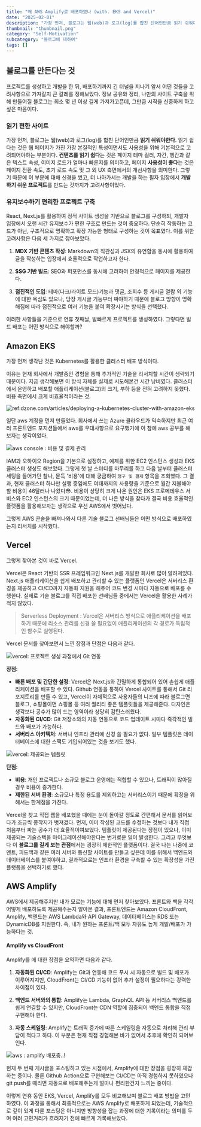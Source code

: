 ```yaml
---
title: "왜 AWS Amplify로 배포하였나 (with. EKS and Vercel)"
date: "2025-02-01"
description: "가장 먼저, 블로그는 웹(web)과 로그(log)를 합친 단어인만큼 읽기 쉬워야한다. 읽기 쉽다는 것은 웹 페이지가 가진 가장 본질적인 특성이면서도 사용성을 위해 기본적으로 고려되어야하는 부분이다. 컨텐츠를 읽기 쉽다는 것은 페이지 테마 컬러, 자간, 행간과 같은 텍스트 속성, 이미지 로드가 얼마나 빠른지를 의미하고, 페이지 사용성이 좋다는 것은 페이지 전환 속도, 초기 로드 속도 및 그 외 UX 측면에서의 개선사항을 의미한다. 그렇기 때문에 이 부분에 대해 신경을 썼고, 더 나아가서는 개발을 하는 필자 입장에서 개발하기 쉬운 프로젝트를 만드는 것까지가 고려사항이었다."
thumbnail: "thumbnail.png"
category: "Self-Motivation"
subcategory: "블로그에 대하여"
tags: []
---
```


## 블로그를 만든다는 것

프로젝트를 생성하고 개발을 한 뒤, 배포하기까지 긴 터널을 지나기 앞서 어떤 것들을 고려사항으로 가져갈지 큰 갈레를 정해보았다. 정보 공유와 정리, 나만의 사이트 구축을 위해 만들어질 블로그는 최소 몇 년 이상 길게 가져가고픈데, 그만큼 시작을 신중하게 하고 싶은 마음이다.

### 읽기 편한 사이트

가장 먼저, 블로그는 웹(web)과 로그(log)를 합친 단어인만큼 **읽기 쉬워야한다**. 읽기 쉽다는 것은 웹 페이지가 가진 가장 본질적인 특성이면서도 사용성을 위해 기본적으로 고려되어야하는 부분이다. **컨텐츠를 읽기 쉽다**는 것은 페이지 테마 컬러, 자간, 행간과 같은 텍스트 속성, 이미지 로드가 얼마나 빠른지를 의미하고, 페이지 **사용성이 좋다**는 것은 페이지 전환 속도, 초기 로드 속도 및 그 외 UX 측면에서의 개선사항을 의미한다. 그렇기 때문에 이 부분에 대해 신경을 썼고, 더 나아가서는 개발을 하는 필자 입장에서 **개발하기 쉬운 프로젝트**를 만드는 것까지가 고려사항이었다.

### 유지보수하기 편리한 프로젝트 구축

React, Next.js를 활용하여 정적 사이트 생성을 기반으로 블로그를 구성하되, 개발자 입장에서 오랜 시간 유지보수가 편한 구조로 만드는 것이 중요하다. 단순히 작동하는 코드가 아닌, 구조적으로 명확하고 확장 가능한 형태로 구성하는 것이 목표였다. 이를 위한 고려사항은 다음 세 가지로 잡아보았다.

1. **MDX 기반 콘텐츠 작성**: Markdown의 직관성과 JSX의 유연함을 동시에 활용하여 글을 작성하는 입장에서 효율적으로 작업하고자 한다.

2. **SSG 기반 빌드**: SEO와 퍼포먼스를 동시에 고려하여 안정적으로 페이지를 제공한다.

3. **점진적인 도입**: 테마(다크/라이트 모드)기능과 댓글, 조회수 등 게시글 열람 외 기능에 대한 욕심도 있으나, 당장 게시글 기능부터 짜야하기 때문에 블로그 방향이 명확해짐에 따라 점진적으로 여러 기능을 붙여 확장시키는 방식을 선택했다.

이러한 사항들을 기준으로 연휴 첫째날, 발빠르게 프로젝트를 생성하였다. 그렇다면 빌드 배포는 어떤 방식으로 해야할까?

## Amazon EKS

가장 먼저 생각난 것은 Kubernetes를 활용한 클러스터 배포 방식이다.

이유는 현재 회사에서 개발중인 경험을 통해 추가적인 기술을 리서치할 시간이 생략되기 때문이다. 지금 생각해보면 이 방식 자체를 실제로 시도해본건 시간 낭비였다. 클러스터에서 운영하고 배포할 애플리케이션(블로그)의 크기, 부하 등을 전혀 고려하지 못했다. 비용 측면에서 크게 비효율적이라는 것.

![ref:dzone.com/articles/deploying-a-kubernetes-cluster-with-amazon-eks](1.jpg)

일단 aws 계정을 먼저 만들었다. 회사에서 쓰는 Azure 클라우드가 익숙하지만 최근 여러 프론트엔드 포지션들에서 aws를 우대사항으로 요구했기에 이 참에 aws 공부를 해보자는 생각이었다.

![aws console : 비용 및 결제 관리](2.png)

IAM과 오하이오 Region을 기본으로 설정하고, 예제를 위한 EC2 인스턴스 생성과 EKS 클러스터 생성도 해보았다. 그렇게 첫 날 스터디를 마무리를 하고 다음 날부터 클러스터 세팅을 들어가던 찰나, 문득 '비용'에 대해 궁금하여 `청구 및 결제` 항목을 조회했다. 그 결과, 현재 클러스터 하나만 실행 중임에도 여태까지의 사용량을 기준으로 월간 지불해야할 비용이 46달러나 나왔다😳. 비용이 상당히 크게 나온 원인은 EKS 프로메테우스 서비스와 EC2 인스턴스의 크기 때문이었는데, 더 나은 방식을 찾다가 결국 비용 효율적인 플랫폼을 활용해보자는 생각으로 우선 AWS에서 벗어났다.

그렇게 AWS 콘솔을 빠져나와서 다른 기술 블로그 선배님들은 어떤 방식으로 배포하였는지 리서치를 시작했다.

## Vercel

그렇게 찾아본 것이 바로 Vercel.

Vercel은 React 기반의 SSR 프레임워크인 Next.js를 개발한 회사로 많이 알려져있다. Next.js 애플리케이션을 쉽게 배포하고 관리할 수 있는 플랫폼인 Vercel은 서버리스 환경을 제공하고 CI/CD까지 자동화 지원을 해주어 코드 변경 시마다 자동으로 배포를 수행한다. 실제로 기술 블로그를 직접 배포한 선배님들 중에서는 Vercel을 활용한 사례가 적지 않았다.

> Serverless Deployment : Vercel은 서버리스 방식으로 애플리케이션을 배포하기 때문에 리소스 관리를 신경 쓸 필요없이 애플리케이션의 각 경로가 독립적인 함수로 실행된다.

Vercel 문서를 찾아보면서 느낀 장점과 단점은 다음과 같다.

![vercel: 프로젝트 생성 과정에서 Git 연동](3.png)

**장점:**

- **빠른 배포 및 간단한 설정**: Vercel은 Next.js와 긴밀하게 통합되어 있어 손쉽게 애플리케이션을 배포할 수 있다. Github 연동을 통하여 Vercel 사이트를 통해서 Git 리포지토리를 만들 수 있고, Vercel이 자체적으로 사용자들의 니즈에 따라 블로그면 블로그, 쇼핑몰이면 쇼핑몰 등 여러 퀄리티 좋은 템플릿들을 제공해준다. 디자인은 생각보다 공수가 많이 드는 영역이라 상당히 감탄스러웠다.
- **자동화된 CI/CD**: Git 저장소와의 자동 연동으로 코드 업데이트 시마다 즉각적인 빌드와 배포가 가능하다.
- **서버리스 아키텍처**: 서버나 인프라 관리에 신경 쓸 필요가 없다. 일부 템플릿은 데이터베이스에 대한 스팩도 기입되어있는 것을 보기도 했다.

![vercel: 제공되는 템플릿](4.png)

**단점:**

- **비용**: 개인 프로젝트나 소규모 블로그 운영에는 적합할 수 있으나, 트래픽이 많아질 경우 비용이 증가한다.
- **제한된 서버 환경**: 소규모나 특정 용도를 제외하고는 서버리스이기 때문에 확장을 위해서는 한계점을 가진다.

Vercel을 찾고 직접 웹을 배포했을 때에는 눈이 돌아갈 정도로 간편해서 문서를 읽어보다가 조금씩 콩깍지가 벗져겼다. 먼저, 이미 작성된 코드를 수정하는 것보다 내가 직접 처음부터 짜는 공수가 더 효율적이여보였다. 템플릿이 제공된다는 장점이 있으나, 이미 제공되는 기술스택을 마이그레이션해야한다는 번거로운 일이 발생한다. 그리고 무엇보다 이 **블로그를 길게 보는 관점**에서는 굉장히 제한적인 플랫폼이다. 결국 나는 나중에 코멘트, 피드백과 같은 여러 서버와 통신할 사이트를 만들고 싶은데 이를 위해서 백엔드와 데이터베이스를 붙여야하고, 결과적으로는 인프라 환경을 구축할 수 있는 확장성을 가진 플랫폼을 선택하기로 했다.

## AWS Amplify

AWS에서 제공해주지만 내가 모르는 기능에 대해 먼저 찾아보았다. 프론트와 백을 각각 어떻게 배포하도록 제공해주는지 알아본 결과, 프론트엔드는 Amazon CloudFront, Amplify, 백엔드는 AWS Lambda와 API Gateway, 데이터베이스는 RDS 또는 DynamicDB를 지원한다. 즉, 내가 원하는 프론트/백 모두 자유도 높게 개발/배포가 가능하다는 것.

#### Amplify vs CloudFront

Amplify를 에 대한 장점을 요약하면 다음과 같다.

1. **자동화된 CI/CD**: Amplify는 Git과 연동해 코드 푸시 시 자동으로 빌드 및 배포가 이루어지지만, CloudFront는 CI/CD 기능이 없어 추가 설정이 필요하다는 강력한 차이점이 있다.

2. **백엔드 서버와의 통합**: Amplify는 Lambda, GraphQL API 등 서버리스 백엔드를 쉽게 연결할 수 있지만, CloudFront는 CDN 역할에 집중되어 백엔드 통합을 직접 구현해야 한다.

3. **자동 스케일링**: Amplify는 트래픽 증가에 따른 스케일링을 자동으로 처리해 관리 부담이 적다고 하다. 이 부분은 현재 직접 경험해본 바가 없어서 추후에 확인히 되어보인다.

![aws : amplify 배포중..!](5.png)

현재 두 번째 게시글을 포스팅하고 있는 시점에서, Amplify에 대한 장점을 굉장히 체감하는 중이다. 물론 Github Action으로 구현해보는 CI/CD는 아직 경험하지 못하였으나 git push를 때리면 자동으로 배포해주는게 얼마나 편리한건지 느끼는 중이다.

이렇게 연휴 동안 EKS, Vercel, Amplify를 모두 비교해보며 블로그 배포 방법을 고민하였다. 이 과정을 통해서 최종적으로는 AWS Amplify로 배포하게 되었는데, 기술적으로 깊이 있게 다룬 포스팅은 아니지만 방향성을 잡는 과정에 대한 기록이라는 의미를 두며 여러 고민거리가 흐려지기 전에 빠르게 기록해보았다.

